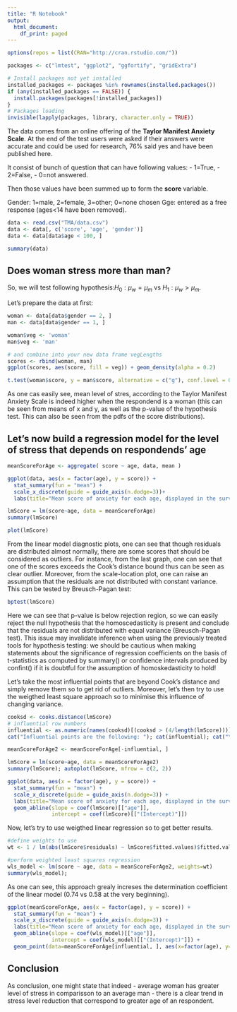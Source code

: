 ```yaml
---
title: "R Notebook"
output:
  html_document:
    df_print: paged
---
```


```r
options(repos = list(CRAN="http://cran.rstudio.com/"))
```

```r
packages <- c("lmtest", "ggplot2", "ggfortify", "gridExtra")

# Install packages not yet installed
installed_packages <- packages %in% rownames(installed.packages())
if (any(installed_packages == FALSE)) {
  install.packages(packages[!installed_packages])
}
# Packages loading
invisible(lapply(packages, library, character.only = TRUE))
```

The data comes from an online offering of the **Taylor Manifest Anxiety Scale**. At the end of the test users were asked if their answers were accurate and could be used for research, 76% said yes and have been published here.

It consist of bunch of question that can have following values:
- 1=True,
- 2=False,
- 0=not answered.

Then those values have been summed up to form the **score** variable.

Gender: 1=male, 2=female, 3=other; 0=none chosen
Gge: entered as a free response (ages<14 have been removed).

```r
data <- read.csv("TMA/data.csv")
data <- data[, c('score', 'age', 'gender')]
data <- data[data$age < 100, ]

summary(data)
```

## Does woman stress more than man?
So, we will test following hypothesis:$H_0 : \mu_w = \mu_m$ vs $H_1 : \mu_w > \mu_m$.

Let's prepare the data at first:
```r
woman <- data[data$gender == 2, ]
man <- data[data$gender == 1, ]

woman$veg <- 'woman'
man$veg <- 'man'

# and combine into your new data frame vegLengths
scores <- rbind(woman, man)
ggplot(scores, aes(score, fill = veg)) + geom_density(alpha = 0.2)
```

```r
t.test(woman$score, y = man$score, alternative = c("g"), conf.level = 0.95)
```
As one cas easily see, mean level of stres, according to the Taylor Manifest Anxiety Scale is indeed higher when the respondend is a woman (this can be seen from means of x and y, as well as the p-value of the hypothesis test. This can also be seen from the pdfs of the score distributions).

## Let's now build a regression model for the level of stress that depends on respondends' age

```r
meanScoreForAge <- aggregate( score ~ age, data, mean )
```

```r
ggplot(data, aes(x = factor(age), y = score)) + 
  stat_summary(fun = "mean") +
  scale_x_discrete(guide = guide_axis(n.dodge=3))+
  labs(title="Mean score of anxiety for each age, displayed in the survay")
```

```r
lmScore = lm(score~age, data = meanScoreForAge)
summary(lmScore)
```
```r
plot(lmScore)
```
From the linear model diagnostic plots, one can see that though residuals are distributed almost normally, there are some scores that should be considered as outliers. For instance, from the last graph, one can see that one of the scores exceeds the Cook's distance bound thus can be seen as clear outlier. Moreover, from the scale-location plot, one can raise an assumption that the residuals are not distributed with constant variance. This can be tested by Breusch-Pagan test:

```r
bptest(lmScore)
```

Here we can see that p-value is below rejection region, so we can easily reject the null hypothesis that the homoscedasticity is present and conclude that the residuals are not distributed with equal variance (Breusch-Pagan test). This issue may invalidate inference when using the previously treated tools for hypothesis testing: we should be cautious when making statements about the significance of regression coefficients on the basis of  t-statistics as computed by summary() or confidence intervals produced by confint() if it is doubtful for the assumption of homoskedasticity to hold!

Let's take the most influential points that are beyond Cook's distance and simply remove them so to get rid of outliers. Moreover, let's then try to use the weigthed least square approach so to minimise this influence of changing variance. 

```r
cooksd <- cooks.distance(lmScore)
# influential row numbers
influential <- as.numeric(names(cooksd)[(cooksd > (4/length(lmScore)))])
cat("Influential points are the following: "); cat(influential); cat("\n")

meanScoreForAge2 <- meanScoreForAge[-influential, ]

lmScore = lm(score~age, data = meanScoreForAge2)
summary(lmScore); autoplot(lmScore, mfrow = c(2, 2))
```

```r
ggplot(data, aes(x = factor(age), y = score)) + 
  stat_summary(fun = "mean") +
  scale_x_discrete(guide = guide_axis(n.dodge=3)) +
  labs(title="Mean score of anxiety for each age, displayed in the survay") +
  geom_abline(slope = coef(lmScore)[["age"]], 
              intercept = coef(lmScore)[["(Intercept)"]])
```

Now, let's try to use weigthed linear regression so to get better results.
```r
#define weights to use
wt <- 1 / lm(abs(lmScore$residuals) ~ lmScore$fitted.values)$fitted.values^2

#perform weighted least squares regression
wls_model <- lm(score ~ age, data = meanScoreForAge2, weights=wt)
summary(wls_model);
```

As one can see, this approach grealy increses the determination coefficient of the linear model (0.74 vs 0.58 at the very beginning).

```r
ggplot(meanScoreForAge, aes(x = factor(age), y = score)) + 
  stat_summary(fun = "mean") +
  scale_x_discrete(guide = guide_axis(n.dodge=3)) +
  labs(title="Mean score of anxiety for each age, displayed in the survay") +
  geom_abline(slope = coef(wls_model)[["age"]], 
              intercept = coef(wls_model)[["(Intercept)"]]) +
  geom_point(data=meanScoreForAge[influential, ], aes(x=factor(age), y=score), colour="red", size=3)
```

## Conclusion
As conclusion, one might state that indeed
- average woman has greater level of stress in comparisson to an average man
- there is a clear trend in stress level reduction that correspond to greater age of an respondent. 

